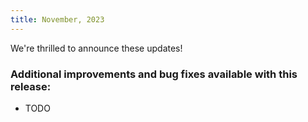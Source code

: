 ```yaml
---
title: November, 2023
---
```



We're thrilled to announce these updates!

### Additional improvements and bug fixes available with this release:
- TODO
